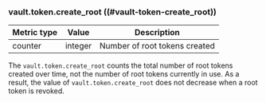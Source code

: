 ### vault.token.create_root ((#vault-token-create_root))

Metric type | Value   | Description
----------- | ------- | -----------
counter     | integer | Number of root tokens created

The `vault.token.create_root` counts the total number of root tokens created
over time, not the number of root tokens currently in use. As a result, the
value of `vault.token.create_root` does not decrease when a root token is
revoked.